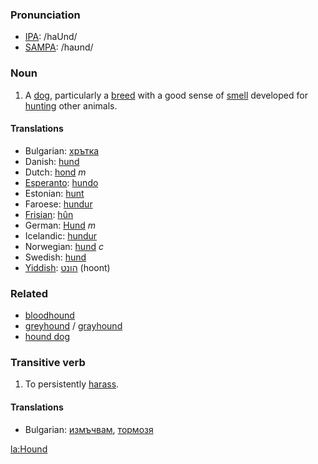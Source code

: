 ===Pronunciation===
*[[w:IPA|IPA]]: /haUnd/
*[[w:SAMPA|SAMPA]]: /haʊnd/
===Noun===

# A [[dog]], particularly a [[breed]] with a good sense of [[smell]] developed for [[hunt]]ing other animals.

====Translations====
*Bulgarian: [[хрътка]]
*Danish: [[hund]]
*Dutch: [[hond]] ''m''
*[[Esperanto]]: [[hundo]]
*Estonian: [[hunt]]
*Faroese: [[hundur]]
*[[Frisian]]: [[hûn]]
*German: [[Hund]] ''m''
*Icelandic: [[hundur]]
*Norwegian: [[hund]] ''c''
*Swedish: [[hund]]
*[[Yiddish]]: [[הונט]] (hoont)

===Related===
*[[bloodhound]]
*[[greyhound]] / [[grayhound]]
*[[hound dog]]

===Transitive verb===

# To persistently [[harass]].

====Translations====

*Bulgarian: [[измъчвам]], [[тормозя]]

[[la:Hound]]